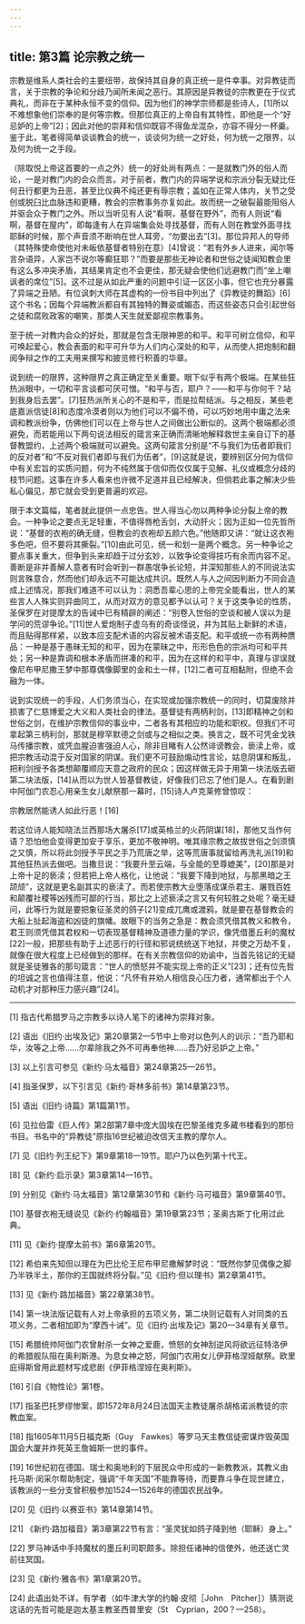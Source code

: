 ```yaml
---
---
---
```

title: 第3篇 论宗教之统一
---




宗教是维系人类社会的主要纽带，故保持其自身的真正统一是件幸事。对异教徒而言，关于宗教的争论和分歧乃闻所未闻之恶行。其原因是异教徒的宗教更在于仪式典礼，而非在于某种永恒不变的信仰。因为他们的神学宗师都是些诗人，[1]所以不难想象他们崇奉的是何等宗教。但那位真正的上帝自有其特性，即他是一个“好忌妒的上帝”[2]；因此对他的崇拜和信仰既容不得鱼龙混杂，亦容不得分一杯羹。鉴于此，笔者得简单谈谈教会的统一，谈谈何为统一之好处，何为统一之限界，以及何为统一之手段。

（除取悦上帝这首要的一点之外）统一的好处尚有两点：一是就教门外的俗人而论，一是对教门内的会众而言。对于前者，教门内的异端学说和宗派分裂无疑比任何丑行都更为丑恶，甚至比仪典不纯还更有辱宗教；盖如在正常人体内，关节之受创或脱臼比血脉违和更糟，教会的宗教事务亦复如此。故而统一之破裂最能阻俗人并驱会众于教门之外。所以当听见有人说“看啊，基督在野外”，而有人则说“看啊，基督在屋内”，即每逢有人在异端集会处寻找基督，而有人则在教堂外面寻找耶稣的时候，那个声音须不断响在世人耳旁，“勿要出去”[3]。那位异邦人的导师（其特殊使命使他对未皈依基督者特别在意）[4]曾说：“若有外乡人进来，闻尔等言杂语异，人家岂不说尔等癫狂耶？”而要是那些无神论者和世俗之徒闻知教会里有这么多冲突矛盾，其结果肯定也不会更佳，那无疑会使他们远避教门而“坐上嘲讽者的席位”[5]。这不过是从如此严重的问题中引证一区区小事，但它也充分暴露了异端之丑陋。有位讽刺大师在其虚构的一份书目中列出了《异教徒的舞蹈》[6]这个书名；因每个异端教派都自有其独特的舞姿或媚态，而这些姿态只会引起世俗之徒和腐败政客的嘲笑，那类人天生就爱鄙视宗教事务。

至于统一对教内会众的好处，那就是包含无限神恩的和平。和平可树立信仰，和平可唤起爱心，教会表面的和平可升华为人们内心深处的和平，从而使人把炮制和翻阅争辩之作的工夫用来撰写和披览修行积善的华章。

说到统一的限界，这种限界之真正确定至关重要。眼下似乎有两个极端。在某些狂热派眼中，一切和平言谈都可厌可憎。“和平与否，耶户？——和平与你何干？站到我身后去罢”。[7]狂热派所关心的不是和平，而是拉帮结派。与之相反，某些老底嘉派信徒[8]和态度冷漠者则以为他们可以不偏不倚，可以巧妙地用中庸之法来调和教派纷争，仿佛他们可以在上帝与世人之间做出公断似的。这两个极端都必须避免，而若能用以下两句说法相反的箴言来正确而清晰地解释救世主亲自订下的基督教盟约，上述两个极端就可以避免。这两句箴言分别是“不与我们为伍者即我们的反对者”和“不反对我们者即与我们为伍者”，[9]这就是说，要辨别区分何为信仰中有关宏旨的实质问题，何为不纯然属于信仰而仅仅属于见解、礼仪或概念分歧的枝节问题。这事在许多人看来也许微不足道并且已经解决，但倘若此事之解决少些私心偏见，那它就会受到更普遍的欢迎。

限于本文篇幅，笔者就此提供一点忠告。世人得当心勿以两种争论分裂上帝的教会。一种争论之要点无足轻重，不值得唇枪舌剑，大动肝火；因为正如一位先哲所说：“基督的衣袍的确无缝，但教会的衣袍却五颜六色。”他随即又讲：“就让这衣袍多色吧，但不要将其撕裂。”[10]由此可见，统一和划一是两个概念。另一种争论之要点事关重大，但争到头来却趋于过分玄妙，以致争论变得技巧有余而内容不足。善断是非并善解人意者有时会听到一群愚氓争长论短，并深知那些人的不同说法实则言殊意合，然而他们却永远不可能达成共识。既然人与人之间因判断力不同会造成上述情况，那我们难道不可以认为：洞悉吾辈心思的上帝完全能看出，世人的某些言人人殊实则异曲同工，从而对双方的意见都予以认可？关于这类争论的性质，圣保罗在对提摩太的告诫中已有精辟的阐述：“别卷入世俗的空谈和被人误以为是学问的荒谬争论。”[11]世人爱炮制子虚乌有的奇谈怪说，并为其贴上新鲜的术语，而且贴得那样紧，以致本应支配术语的内容反被术语支配。和平或统一亦有两种赝品：一种是基于愚昧无知的和平，因为在蒙昧之中，形形色色的宗派均可和平共处；另一种是靠调和根本矛盾而拼凑的和平，因为在这样的和平中，真理与谬误就像尼布甲尼撒王梦中那尊偶像脚里的金和土一样，[12]二者可互相黏附，但绝不会融为一体。

说到实现统一的手段，人们务须当心，在实现或加强宗教统一的同时，切莫废除并损害了仁慈博爱之大义和人类社会的律法。基督徒有两柄利剑，[13]即精神之剑和世俗之剑，在维护宗教信仰的事业中，二者各有其相应的功能和职权。但我们不可拿起第三柄利剑，那就是穆罕默德之剑或与之相似之类。换言之，既不可凭金戈铁马传播宗教，或凭血腥迫害强迫人心，除非目睹有人公然诽谤教会，亵渎上帝，或把宗教活动混于反对国家的阴谋。我们更不可鼓励煽动性言论，姑息阴谋和叛乱，把利剑授予各类想颠覆顺应天意之政府的民众；因这样做无异于用第一块法版去砸第二块法版，[14]从而以为世人皆基督教徒，好像我们已忘了他们是人。在看到剧中阿伽门农忍心用亲生女儿献祭那一幕时，[15]诗人卢克莱修曾惊叹：

宗教居然能诱人如此行恶！[16]

若这位诗人能知晓法兰西那场大屠杀[17]或英格兰的火药阴谋[18]，那他又当作何语？恐怕他会变得更加安于享乐，更加不敬神明。唯其缘宗教之故拔世俗之剑须慎之又慎，所以将此剑授予平民之手乃荒唐之举，这等荒唐事就留给再洗礼派[19]和其他狂热派去做吧。当撒旦说：“我要升至云端，与全能的至尊媲美”，[20]那是对上帝十足的亵渎；但若把上帝人格化，让他说：“我要下降到地狱，与那黑暗之王颉颃”，这就是更名副其实的亵渎了。而若使宗教大业堕落成谋杀君主、屠戮百姓和颠覆社稷等凶残而可鄙的行当，那比之上述亵渎之言又有何较胜之处呢？毫无疑问，此等行为就是要把象征圣灵的鸽子[21]变成兀鹰或渡鸦，就是要在基督教会的大船上扯起海盗和凶徒的旗幡。故眼下的当务之急是：教会须凭借其教义和教令，君王则须凭借其君权和一切表现基督精神及道德力量的学识，像凭借墨丘利的魔杖[22]一般，把那些有助于上述恶行的行径和邪说统统送下地狱，并使之万劫不复，就像在很大程度上已经做到的那样。在有关宗教信仰的劝谕中，当首先铭记的无疑就是圣徒雅各的那句箴言：“世人的愤怒并不能实现上帝的正义”[23]；还有位先哲的坦诚之言也值得注意，他说：“凡怀有并劝人相信良心压力者，通常都出于个人动机才对那种压力感兴趣”[24]。



* * *



[1] 指古代希腊罗马之宗教多以诗人笔下的诸神为崇拜对象。

[2] 语出《旧约·出埃及记》第20章第2—5节中上帝对以色列人的训示：“吾乃耶和华，汝等之上帝……尔辈除我之外不可再奉他神……吾乃好忌妒之上帝。”

[3] 以上引言可参见《新约·马太福音》第24章第25—26节。

[4] 指圣保罗，以下引言见《新约·哥林多前书》第14章第23节。

[5] 语出《旧约·诗篇》第1篇第1节。

[6] 见拉伯雷《巨人传》第2部第7章中庞大固埃在巴黎圣维克多藏书楼看到的那份书目。书名中的“异教徒”原指16世纪被迫改信天主教的摩尔人。

[7] 见《旧约·列王纪下》第9章第18—19节。耶户乃以色列第十代王。

[8] 见《新约·启示录》第3章第14—16节。

[9] 分别见《新约·马太福音》第12章第30节和《新约·马可福音》第9章第40节。

[10] 基督衣袍无缝说见《新约·约翰福音》第19章第23节；圣奥古斯丁化用过此典。

[11] 见《新约·提摩太前书》第6章第20节。

[12] 希伯来先知但以理在为巴比伦王尼布甲尼撒解梦时说：“既然你梦见偶像之脚乃半铁半土，那你的王国就终将分裂。”见《旧约·但以理书》第2章第41节。

[13] 见《新约·路加福音》第22章第38节。

[14] 第一块法版记载有人对上帝承担的五项义务，第二块则记载有人对同类的五项义务，二者相加即为“摩西十诫”。见《旧约·出埃及记》第20—34章有关章节。

[15] 希腊统帅阿伽门农曾射杀一女神之爱鹿，愤怒的女神刮逆风将欲远征特洛伊的希腊舰队阻在奥利斯港。为息女神之怒，阿伽门农用女儿伊菲格涅娅献祭。欧里庇得斯曾用此题材写成悲剧《伊菲格涅娅在奥利斯》。

[16] 引自《物性论》第1卷。

[17] 指圣巴托罗缪惨案，即1572年8月24日法国天主教徒屠杀胡格诺派教徒的宗教血案。

[18] 指1605年11月5日福克斯（Guy　Fawkes）等罗马天主教信徒密谋炸毁英国国会大厦并炸死英王詹姆斯一世的事件。

[19] 16世纪初在德国、瑞士和奥地利的下层民众中形成的一新教教派，其教义由托马斯·闵采尔帮助制定，强调“千年天国”不能靠等待，而要靠斗争在现世建立，该教派的一些分支曾积极参加1524—1526年的德国农民战争。

[20] 见《旧约·以赛亚书》第14章第14节。

[21] 《新约·路加福音》第3章第22节有言：“圣灵犹如鸽子降到他（耶稣）身上。”

[22] 罗马神话中手持魔杖的墨丘利司职颇多。除担任诸神的信使外，他还送亡灵前往冥国。

[23] 见《新约·雅各书》第1章第20节。

[24] 此语出处不详，有学者（如牛津大学的约翰·皮彻［John　Pitcher］）猜测说这话的先哲可能是迦太基主教圣西普里安（St　Cyprian，200？—258）。